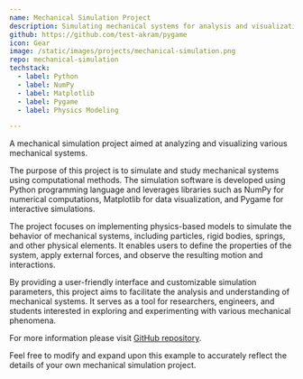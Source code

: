 ```yaml
---
name: Mechanical Simulation Project
description: Simulating mechanical systems for analysis and visualization
github: https://github.com/test-akram/pygame
icon: Gear
image: /static/images/projects/mechanical-simulation.png
repo: mechanical-simulation
techstack:
  - label: Python
  - label: NumPy
  - label: Matplotlib
  - label: Pygame
  - label: Physics Modeling

---
```


A mechanical simulation project aimed at analyzing and visualizing various mechanical systems.

The purpose of this project is to simulate and study mechanical systems using computational methods. The simulation software is developed using Python programming language and leverages libraries such as NumPy for numerical computations, Matplotlib for data visualization, and Pygame for interactive simulations.

The project focuses on implementing physics-based models to simulate the behavior of mechanical systems, including particles, rigid bodies, springs, and other physical elements. It enables users to define the properties of the system, apply external forces, and observe the resulting motion and interactions.

By providing a user-friendly interface and customizable simulation parameters, this project aims to facilitate the analysis and understanding of mechanical systems. It serves as a tool for researchers, engineers, and students interested in exploring and experimenting with various mechanical phenomena.

For more information please visit [GitHub repository](https://github.com/yourusername/yourproject).

Feel free to modify and expand upon this example to accurately reflect the details of your own mechanical simulation project.
